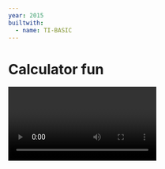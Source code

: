 ```yaml
---
year: 2015
builtwith:
  - name: TI-BASIC
---
```


# Calculator fun

<Video n="odd-one-out" scale={0.4} float="left" />

One day in 8th grade, a classmate of mine, Johan, wrote me a quick program on my calculator
that could calculate the slope of a line.

I didn't even know my calculator could *do* something like that. But that was it.
That's all it took to get me hooked on all this "programming" stuff. So before there was Python
and whatever, there was TI-BASIC, and you can bet I was there for it!

<FloatRight>
  <GIF n="move3" scale={0.7} />
  <GIF scale={0.7} n="move3boss" />
</FloatRight>

I spent that whole school year diving deeper and deeper into calculator programming. I had a bunch of projects going on
at the time, like a Fruit Ninja clone that never made it to (ahem) fruition, but I think I only ever finished a few
games and an interpreter for this strange [esolang](https://esolangs.org/wiki/Esoteric_programming_language):

```
9.↓1.2+1*14.2+1↑!{↓↓}↓3.3-2!↓↓4.↑4+3!!{↓}↓{→}↓3.↑5+4!{→↑↑↑}↓↓4.↑4.5*6+5!↑↑↑↑→{↓}↓↓8.1+3!↑!↓3.2+3!↓!↓8.4-5!
```

The video above is an adaption of a color-matching game called *Odd One Out* (recorded using
[jsTIfied](https://www.cemetech.net/projects/jstified/)), and this one to the right was my first project ever:
a platformer game!
